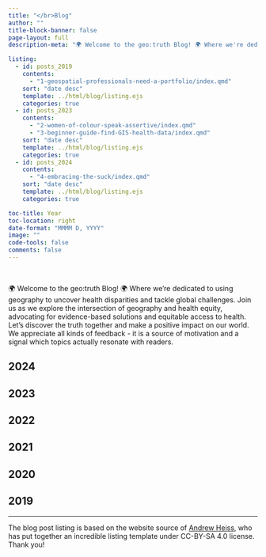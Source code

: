 ```yaml
---
title: "</br>Blog"
author: ""
title-block-banner: false
page-layout: full
description-meta: "🌍 Welcome to the geo:truth Blog! 🌍 Where we're dedicated to using geography to uncover health disparities and tackle global challenges. Join us as we explore the intersection of geography and social justice, advocating for evidence-based solutions and equitable access to healthcare. Let's discover the truth together and make a positive impact on our world."

listing:
  - id: posts_2019
    contents: 
      - "1-geospatial-professionals-need-a-portfolio/index.qmd"
    sort: "date desc"
    template: ../html/blog/listing.ejs
    categories: true
  - id: posts_2023
    contents: 
      - "2-women-of-colour-speak-assertive/index.qmd"
      - "3-beginner-guide-find-GIS-health-data/index.qmd"
    sort: "date desc"
    template: ../html/blog/listing.ejs
    categories: true
  - id: posts_2024
    contents: 
      - "4-embracing-the-suck/index.qmd"
    sort: "date desc"
    template: ../html/blog/listing.ejs
    categories: true

toc-title: Year
toc-location: right
date-format: "MMMM D, YYYY"
image: ""
code-tools: false
comments: false
---
```


\

🌍 Welcome to the geo:truth Blog! 🌍 Where we're dedicated to using geography to uncover health disparities and tackle global challenges. Join us as we explore the intersection of geography and health equity, advocating for evidence-based solutions and equitable access to health. Let's discover the truth together and make a positive impact on our world. We appreciate all kinds of feedback - it is a source of motivation and a signal which topics actually resonate with readers.

## 2024

::: {#posts_2024}
:::

## 2023

::: {#posts_2023}
:::

## 2022

::: {#posts_2022}
:::

## 2021

<div>

</div>

## 2020

::: {#posts_2020}
:::

## 2019

::: {#posts_2019}
:::

------------------------------------------------------------------------

The blog post listing is based on the website source of [Andrew Heiss](https://www.andrewheiss.com/), who has put together an incredible listing template under CC-BY-SA 4.0 license. Thank you!
